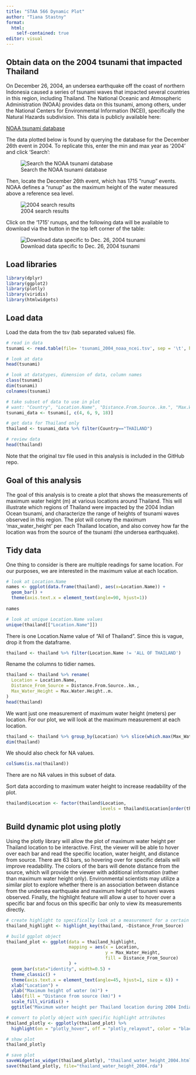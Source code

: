 ```yaml
---
title: "STAA 566 Dynamic Plot"
author: "Tiana Stastny"
format:
  html:
    self-contained: true
editor: visual
---
```


## Obtain data on the 2004 tsunami that impacted Thailand

On December 26, 2004, an undersea earthquake off the coast of northern Indonesia caused a series of tsunami waves that impacted several countries in this region, including Thailand. The National Oceanic and Atmospheric Administration (NOAA) provides data on this tsunami, among others, under the National Centers for Environmental Information (NCEI), specifically the Natural Hazards subdivision. This data is publicly available here:

[NOAA tsunami database](https://www.ngdc.noaa.gov/hazel/view/hazards/tsunami/event-search "NOAA data")

The data plotted below is found by querying the database for the December 26th event in 2004. To replicate this, enter the min and max year as '2004' and click 'Search':

![Search the NOAA tsunami database](images/noaa-search-dynamic-plot.png)

Then, locate the December 26th event, which has 1715 "runup" events. NOAA defines a "runup" as the maximum height of the water measured above a reference sea level.

![2004 search results](images/noaa-search-results.png)

Click on the '1715' runups, and the following data will be available to download via the button in the top left corner of the table:

![Download data specific to Dec. 26, 2004 tsunami](images/download-runup-data.png)

## Load libraries

```r
library(dplyr)
library(ggplot2)
library(plotly)
library(viridis)
library(htmlwidgets)
```

## Load data

Load the data from the tsv (tab separated values) file.

```r
# read in data
tsunami <- read.table(file= 'tsunami_2004_noaa_ncei.tsv', sep = '\t', header = TRUE)
```

```r
# look at data
head(tsunami)
```

```r
# look at datatypes, dimension of data, column names
class(tsunami)
dim(tsunami)
colnames(tsunami)
```

```r
# take subset of data to use in plot
# want: "Country", "Location.Name", "Distance.From.Source..km.", "Max.Water.Height..m."
tsunami_data <- tsunami[, c(4, 6, 9, 18)]
```

```r
# get data for Thailand only
thailand <- tsunami_data %>% filter(Country=="THAILAND") 

# review data
head(thailand)
```

Note that the original tsv file used in this analysis is included in the GitHub repo.

## Goal of this analysis

The goal of this analysis is to create a plot that shows the measurements of maximum water height (m) at various locations around Thailand. This will illustrate which regions of Thailand were impacted by the 2004 Indian Ocean tsunami, and characterize the range of heights of tsunami waves observed in this region. The plot will convey the maximum 'max_water_height' per each Thailand location, and also convey how far the location was from the source of the tsunami (the undersea earthquake).

## Tidy data

One thing to consider is there are multiple readings for same location. For our purposes, we are interested in the maximum value at each location.

```r
# look at Location.Name
names <- ggplot(data.frame(thailand), aes(x=Location.Name)) + 
  geom_bar() +
  theme(axis.text.x = element_text(angle=90, hjust=1))
  
names

```

```r
# look at unique Location.Name values
unique(thailand[["Location.Name"]])
```

There is one Location.Name value of "All of Thailand". Since this is vague, drop it from the dataframe.

```r
thailand <- thailand %>% filter(Location.Name != 'ALL OF THAILAND')
```

Rename the columns to tidier names.

```r
thailand <- thailand %>% rename(
  Location = Location.Name,
  Distance_From_Source = Distance.From.Source..km.,
  Max_Water_Height = Max.Water.Height..m.
)
head(thailand)
```

We want just one measurement of maximum water height (meters) per location. For our plot, we will look at the maximum measurement at each location.

```r
thailand <- thailand %>% group_by(Location) %>% slice(which.max(Max_Water_Height))
dim(thailand)
```

We should also check for NA values.

```r
colSums(is.na(thailand))
```

There are no NA values in this subset of data.

Sort data according to maximum water height to increase readability of the plot.

```r
thailand$Location <- factor(thailand$Location, 
                                    levels = thailand$Location[order(thailand$Max_Water_Height)])
```

## Build dynamic plot using plotly

Using the plotly library will allow the plot of maximum water height per Thailand location to be interactive. First, the viewer will be able to hover over each bar and read the specific location, water height, and distance from source. There are 63 bars, so hovering over for specific details will improve readability. The colors of the bars will denote distance from the source, which will provide the viewer with additional information (rather than maximum water height only). Environmental scientists may utilize a similar plot to explore whether there is an association between distance from the undersea earthquake and maximum height of tsunami waves observed. Finally, the highlight feature will allow a user to hover over a specific bar and focus on this specific bar only to view its measurements directly.

```r
# create highlight to specifically look at a measurement for a certain distance value
thailand_highlight <- highlight_key(thailand, ~Distance_From_Source)

# build ggplot object
thailand_plot <- ggplot(data = thailand_highlight,
                        mapping = aes(x = Location,
                                      y = Max_Water_Height,
                                      fill = Distance_From_Source)
                        ) +
  geom_bar(stat="identity", width=0.5) +
  theme_classic() +
  theme(axis.text.x = element_text(angle=45, hjust=1, size = 6)) +
  xlab("Location") +
  ylab("Maximum height of water (m)") +
  labs(fill = "Distance from source (km)") +
  scale_fill_viridis() +
  ggtitle("Maximum water height per Thailand location during 2004 Indian Ocean tsunami")

# convert to plotly object with specific highlight attributes
thailand_plotly <- ggplotly(thailand_plot) %>% 
  highlight(on = "plotly_hover", off = "plotly_relayout", color = "black") 

# show plot
thailand_plotly

# save plot
saveWidget(as_widget(thailand_plotly), "thailand_water_height_2004.html")
save(thailand_plotly, file="thailand_water_height_2004.rda")
```
